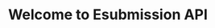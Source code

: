 ---
title: Welcome to Esubmission API
description: Get started to start building services for Esubmission
template: splash
hero:
  tagline: Congrats on setting up a new Starlight project!
  image:
    file: ../../assets/houston.webp
  actions:
    - text: Getting started
      link: /introduction
      icon: right-arrow
      variant: primary
---